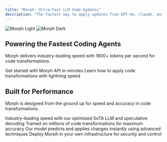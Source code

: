 ```yaml
---
title: "Morph: Ultra-Fast LLM Code Updates"
description: "The fastest way to apply updates from GPT-4o, Claude, and others into your files"
---
```


<img
  className="block dark:hidden"
  src="/images/hero-light.png"
  alt="Morph Light"
/>
<img
  className="hidden dark:block"
  src="/images/hero-dark.png"
  alt="Morph Dark"
/>

## Powering the Fastest Coding Agents

Morph delivers industry-leading speed with 1600+ tokens per second for code transformations.

<CardGroup cols={2}>
  <Card
    title="Try Our API"
    icon="bolt"
    href="/quickstart"
  >
    Get started with Morph API in minutes
  </Card>
  <Card
    title="Apply Updates"
    icon="code"
    href="/api-reference/endpoint/create"
  >
    Learn how to apply code transformations with lightning speed
  </Card>
</CardGroup>

## Built for Performance

Morph is designed from the ground up for speed and accuracy in code transformations.

<CardGroup cols={2}>
  <Card
    title="1600+ Tokens/Second"
    icon="gauge-high"
    href="/quickstart"
  >
    Industry-leading speed with our optimized SoTA LLM and speculative decoding
  </Card>
  <Card
    title="Custom-Trained for Code"
    icon="brain"
    href="/api-reference/endpoint/get"
  >
    Trained on millions of code transformations for maximum accuracy
  </Card>
  <Card
    title="Speculative Decoding"
    icon="rocket"
    href="/api-reference/endpoint/webhook"
  >
    Our model predicts and applies changes instantly using advanced techniques
  </Card>
  <Card
    title="Self-Host Options"
    icon="server"
    href="/api-reference/endpoint/delete"
  >
    Deploy Morph in your own infrastructure for security and control
  </Card>
</CardGroup>
